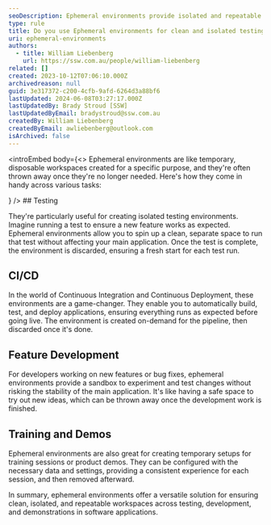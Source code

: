 ```yaml
---
seoDescription: Ephemeral environments provide isolated and repeatable workspaces for testing, development, and demonstrations, ensuring clean and efficient workflows.
type: rule
title: Do you use Ephemeral environments for clean and isolated testing?
uri: ephemeral-environments
authors:
  - title: William Liebenberg
    url: https://ssw.com.au/people/william-liebenberg
related: []
created: 2023-10-12T07:06:10.000Z
archivedreason: null
guid: 3e317372-c200-4cfb-9afd-6264d3a88bf6
lastUpdated: 2024-06-08T03:27:17.000Z
lastUpdatedBy: Brady Stroud [SSW]
lastUpdatedByEmail: bradystroud@ssw.com.au
createdBy: William Liebenberg
createdByEmail: awliebenberg@outlook.com
isArchived: false
---
```


<introEmbed
  body={<>
Ephemeral environments are like temporary, disposable workspaces created for a specific purpose, and they're often thrown away once they're no longer needed. Here's how they come in handy across various tasks:

<introYoutube url="https://www.youtube.com/watch?v=-KrodXD3lPc" description="Video: Use ephemeral development environments for mission-critical workloads on Azure (2 min)" />
  </>}
/>
## Testing

They're particularly useful for creating isolated testing environments. Imagine running a test to ensure a new feature works as expected. Ephemeral environments allow you to spin up a clean, separate space to run that test without affecting your main application. Once the test is complete, the environment is discarded, ensuring a fresh start for each test run.

## CI/CD

In the world of Continuous Integration and Continuous Deployment, these environments are a game-changer. They enable you to automatically build, test, and deploy applications, ensuring everything runs as expected before going live. The environment is created on-demand for the pipeline, then discarded once it's done.

## Feature Development

For developers working on new features or bug fixes, ephemeral environments provide a sandbox to experiment and test changes without risking the stability of the main application. It's like having a safe space to try out new ideas, which can be thrown away once the development work is finished.

## Training and Demos

Ephemeral environments are also great for creating temporary setups for training sessions or product demos. They can be configured with the necessary data and settings, providing a consistent experience for each session, and then removed afterward.

In summary, ephemeral environments offer a versatile solution for ensuring clean, isolated, and repeatable workspaces across testing, development, and demonstrations in software applications.
